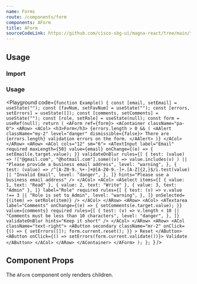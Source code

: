 ```yaml
---
name: Forms
route: /components/form
components: AForm
title: AForm
sourceCodeLink: https://github.com/cisco-sbg-ui/magna-react/tree/main/framework/components/AForm
---
```


## Usage

### Import

<ComponentImport components="AForm" />

### Usage

<Playground
  code={`function Example() {
  const [email, setEmail] = useState("");
  const [favNum, setFavNum] = useState("");
  const [errors, setErrors] = useState([]);
  const [comments, setComments] = useState("");
  const [role, setRole] = useState(null);
  const form = useRef(null);
  return (
    <AForm ref={form}>
      <AContainer className="pa-0">
        <ARow>
          <ACol>
            <h3>Form</h3>
            {errors.length > 0 && (
              <AAlert className="my-2" level="danger" dismissible={false}>
                There are {errors.length} validation errors on the form.
              </AAlert>
            )}
          </ACol>
        </ARow>
        <ARow>
          <ACol cols="12" sm="6">
            <ATextInput
              label="Email"
              required
              maxLength={50}
              value={email}
              onChange={(e) => {
                setEmail(e.target.value);
              }}
              validateOnBlur
              rules={[
                {
                  test: (value) =>
                    !["@gmail.com", "@hotmail.com"].some((v) =>
                      value.includes(v)
                    ) || "Please provide a business email address",
                  level: "warning",
                },
                {
                  test: (value) =>
                    /^[A-Z0-9._%+-]+@[A-Z0-9.-]+.[A-Z]{2,}$/i.test(value) ||
                    "Invalid Email",
                  level: "danger",
                },
              ]}
              hints="Please use a business email address"
            />
          </ACol>
          <ACol>
            <ASelect
              items={[
                { value: 1, text: "Read" },
                { value: 2, text: "Write" },
                { value: 3, text: "Admin" },
              ]}
              label="Role"
              required
              rules={[
                {
                  test: (v) => v.value !== 3 || "Role is set to Admin",
                  level: "warning",
                },
              ]}
              onSelected={(item) => setRole(item)}
            />
          </ACol>
        </ARow>
        <ARow>
          <ACol>
            <ATextarea
              label="Comments"
              onChange={(e) => {
                setComments(e.target.value);
              }}
              value={comments}
              required
              rules={[
                {
                  test: (v) =>
                    v.length < 10 || "Comments must be less than 10 characters",
                  level: "danger",
                },
              ]}
              validateOnBlur
              hints="Keep it short"
            />
          </ACol>
        </ARow>
        <ARow>
          <ACol className="text-right">
            <AButton
              secondary
              className="mr-2"
              onClick={() => {
                setErrors([]);
                form.current.reset();
              }}
            >
              Reset
            </AButton>
            <AButton onClick={() => setErrors(form.current.validate())}>
              Validate
            </AButton>
          </ACol>
        </ARow>
      </AContainer>
    </AForm>
  );
};
  `}
/>

## Component Props

The `AForm` component only renders children.

<Props of="AForm" />
